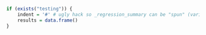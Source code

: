 ```r
if (exists("testing")) {
	indent = '#' # ugly hack so _regression_summary can be "spun" (variables included via `r ` have to be available)
	results = data.frame()
}
```

<script type="application/ld+json">
`r jsonlite::toJSON(metadata, pretty = TRUE, auto_unbox = TRUE)`
</script>
